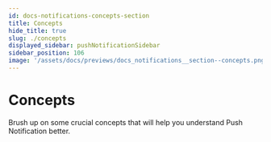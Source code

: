 ```yaml
---
id: docs-notifications-concepts-section
title: Concepts
hide_title: true
slug: ./concepts
displayed_sidebar: pushNotificationSidebar
sidebar_position: 106
image: '/assets/docs/previews/docs_notifications__section--concepts.png'
---
```


# Concepts

Brush up on some crucial concepts that will help you understand Push Notification better.

<head>
  <title>Concept Section | Push Notifications | Push Documentation</title>
</head>


<DocCardList />
